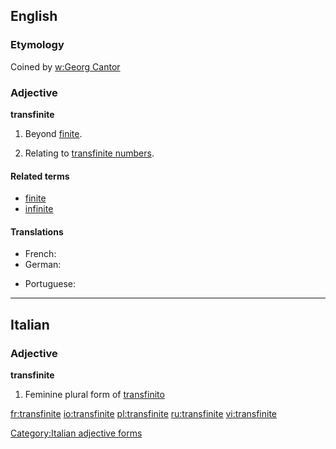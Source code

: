 ==English==

===Etymology===
Coined by [[w:Georg Cantor]]

===Adjective===
'''transfinite'''

# Beyond [[finite]].
# {{mathematics}} Relating to [[transfinite number]]s.

====Related terms====
* [[finite]]
* [[infinite]]

====Translations====
{{trans-top|beyond finite}}
* French: {{t|fr|transfini}}
* German: {{t|de|transfinit}}
{{trans-mid}}
* Portuguese: {{t-|pt|transfinito|m}}
{{trans-bottom}}

----

==Italian==

===Adjective===
'''transfinite''' {{f}}

# Feminine plural form of [[transfinito]]

[[Category:Italian adjective forms]]

[[fr:transfinite]]
[[io:transfinite]]
[[pl:transfinite]]
[[ru:transfinite]]
[[vi:transfinite]]
